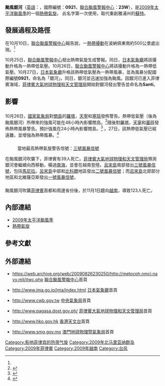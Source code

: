{{Expand |time=2009-10-13T13:25:44+00:00 }}
{{NoteTA
|G1=CWBTyphoonOld
|T=zh-cn:台风银河 (2009年); zh-tw:中度颱風米瑞內 (2009年); zh-hk:颱風銀河 (2009年); zh-mo:颱風銀河;
|1=zh-cn:台风银河; zh-tw:中度颱風米瑞內; zh-hk:颱風銀河; zh-mo:颱風銀河;
}}
{{颱風基礎資訊
|颱風名稱              = 颱風銀河
|外文名稱              = Typhoon Mirinae
|外文語言              = 英語
|十分鐘平均風速JMA      = 80|JMA=knot
|十分鐘平均風速CWB      = 40|CWB=m/s
|十分鐘平均風速KMA      = 41|KMA=m/s
|十分鐘平均風速HKO      = 155
|十分鐘平均風速PAGASA   = 150
|二分鐘平均風速         = 40|NMC=m/s
|一分鐘平均風速         = 90|SSHS=knot
|代表圖像              = Mirinae Oct 30 2009 0500Z.jpg
|代表圖像名稱          = 2009年10月30日的颱風銀河
|形成日期              = 2009年10月25日
|消散日期              = 2009年11月2日
|最低氣壓              = 955
|瞬間最大陣風          = 215
|財產損失              = 
|死傷人數              = 162人死亡
|影響地區              = {{MNP}}<br>{{PHI}}<br>{{VNM}}<br>{{KHM}}
|備註                  = 
|颱風路徑圖            = Mirinae 2009 track.png
|風季年份              = 2009
|風季位置              = 太平洋
}}
'''颱風銀河'''（[[英語|英語]]：{{lang|en|'''Typhoon Mirinae'''}}，國際編號：'''0921'''，[[聯合颱風警報中心|聯合颱風警報中心]]：'''23W'''），是[[2009年太平洋颱風季|2009年太平洋颱風季]]的一個[[熱帶氣旋|熱帶氣旋]]。
此名字第一次使用，取代重創雅浦州的[[颱風蘇特|蘇特]]。

== 發展過程及路徑 ==
{{phs wikify}}
在10月10日，[[聯合颱風警報中心|聯合颱風警報中心]]報告說，一[[熱帶擾動|熱帶擾動]]在波納佩東南約500公里處出現。<ref name="STWA 23/10">{{cite web|url=ftp://ftp.met.fsu.edu/pub/weather/tropical/GuamStuff/2009102306-ABPW.PGTW|title=Significant Tropical Weather Advisory for the Western and Southern Pacific 2009年10月23日 06z|date=2009年10月23日|publisher=[[聯合颱風警報中心|聯合颱風警報中心]]|accessdate=2009年11月9日}}{{dead link|date=2018年2月 |bot=InternetArchiveBot |fix-attempted=yes }}</ref> 10月25日，[[聯合颱風警報中心|聯合颱風警報中心]]發出熱帶氣旋生成警報。同日，[[日本氣象廳|日本氣象廳]]將該擾動升格為一熱帶低氣壓。10月26日，[[聯合颱風警報中心|聯合颱風警報中心]]將該擾動升格為一熱帶低氣壓。10月27日，[[日本氣象廳|日本氣象廳]]升格該熱帶低氣壓為一熱帶風暴，並為風暴分配國際編號'''0921'''，命名為「銀河」。同日，銀河並迅速加強為颱風。因銀河已進入菲律賓海域，[[菲律賓大氣地球物理和天文管理局|菲律賓大氣地球物理和天文管理局]]開始對銀河發出警告並命名為'''Santi'''。

== 影響 ==
==={{MNP}}===
10月26日，[[國家氣象局|國家氣象局]]對[[關島|關島]]的[[羅塔|羅塔]]，[[天寧|天寧]]和[[塞班|塞班]]發佈警告。熱帶低氣壓（後為颱風銀河）所帶來的強風可能在48小時內影響關島。<ref>{{cite web|url=http://weather.noaa.gov/pub/data/raw/wt/wtpq32.pgum.tcp.pq2.txt|title=Tropical Depression 23W Advisory Number One|author=Roger Edson, Michael Middlebrooke|date=2009-10-26|publisher=[[National_Weather_Service|National Weather Service in Tiyan, Guam]]|accessdate=2009-11-01|deadurl=yes|archiveurl=https://www.webcitation.org/5ko2ydKU2?url=http://weather.noaa.gov/pub/data/raw/wt/wtpq32.pgum.tcp.pq2.txt|archivedate=2009-10-26}}</ref>隨後對[[羅塔|羅塔]]，[[天寧|天寧]]和[[塞班|塞班]]發佈熱帶風暴警告。預計強風在24小時內影響關島。<ref>{{cite web|url=http://weather.noaa.gov/pub/data/raw/wt/wtpq32.pgum.tcp.pq2.txt|title=Tropical Depression 23W Advisory Number Two|author=Roger Edson, Paul Stanko|date=2009-10-26|publisher=[[National_Weather_Service|National Weather Service in Tiyan, Guam]]|accessdate=2009-11-01|deadurl=yes|archiveurl=https://www.webcitation.org/5koId7tWi?url=http://weather.noaa.gov/pub/data/raw/wt/wtpq32.pgum.tcp.pq2.txt|archivedate=2009-10-26}}</ref> 。27日，該熱帶低氣壓已經遠離，並增強為熱帶風暴。<ref>{{cite web|url=http://weather.noaa.gov/pub/data/raw/wt/wtpq32.pgum.tcp.pq2.txt|title=Tropical Depression 23W Advisory Number Five|author=Roger Edson, Clint Simpson|date=2009-10-27|publisher=[[National_Weather_Service|National Weather Service in Tiyan, Guam]]|accessdate=2009-11-01|deadurl=yes|archiveurl=https://www.webcitation.org/5kpQeC3w9?url=http://weather.noaa.gov/pub/data/raw/wt/wtpq32.pgum.tcp.pq2.txt|archivedate=2009-10-27}}</ref>

==={{PHI}}===
: 當地最高熱帶氣旋警告信號：[[熱帶氣旋警告#菲律賓|三號風暴信號]]
在颱風銀河吹襲下，菲律賓有39人死亡。[[菲律賓大氣地球物理和天文管理局|菲律賓大氣地球物理和天文管理局]]預測銀河會繼續向西移動，橫過[[南海|南海]]，並會在越南登陸。[[呂宋島|呂宋島]]南部發出[[熱帶氣旋警告#菲律賓|三號風暴信號]]，包括[[馬尼拉|馬尼拉]]。[[呂宋島|呂宋島]]中部和[[比科爾|比科爾]]地區發出[[熱帶氣旋警告#菲律賓|二號風暴信號]]；而[[呂宋島|呂宋島]]北部部分地區和北維薩亞斯發出[[熱帶氣旋警告#菲律賓|一號風暴信號]]，

==={{VNM}}===
颱風銀河吹襲[[菲律賓|菲律賓]]首都和周邊省份後，於11月1日趨向[[越南|越南]]，導致123人死亡。

== 內部連結 ==
*[[2009年太平洋颱風季|2009年太平洋颱風季]]
*[[熱帶氣旋|熱帶氣旋]]
== 參考文獻 ==
{{reflist|1}}

==外部連結==
*{{en}}https://web.archive.org/web/20090826230250/http://metocph.nmci.navy.mil/jtwc.php [[聯合颱風警報中心|聯合颱風警報中心]]首頁
*{{ja}}http://www.jma.go.jp/jma/index.html {{Wayback|url=http://www.jma.go.jp/jma/index.html |date=20110320125420 }} [[日本氣象廳|日本氣象廳]]首頁
*{{zh-tw}}http://www.cwb.gov.tw {{Wayback|url=http://www.cwb.gov.tw/ |date=20181025071210 }} [[中央氣象局|中央氣象局]]首頁
*{{en}}http://www.pagasa.dost.gov.ph/ {{Wayback|url=http://www.pagasa.dost.gov.ph/ |date=20081216234000 }} [[菲律賓大氣地球物理和天文管理局|菲律賓大氣地球物理和天文管理局]]首頁
*{{zh-hk}}http://www.hko.gov.hk {{Wayback|url=http://www.hko.gov.hk/ |date=20110224003313 }} [[香港天文台|香港天文台]]首頁
*{{zh-mo}}http://www.smg.gov.mo {{Wayback|url=http://www.smg.gov.mo/ |date=20140517030343 }} [[澳門地球物理暨氣象局|澳門地球物理暨氣象局]]首頁
{{2009 Pacific typhoon season buttons}}
[[Category:影响菲律宾的热带气旋|Category:影响菲律宾的热带气旋]]
[[Category:2009年北马里亚纳群岛|Category:2009年北马里亚纳群岛]]
[[Category:2009年菲律賓|Category:2009年菲律賓]]
[[Category:2009年越南|Category:2009年越南]]
[[Category:台风|Category:台风]]